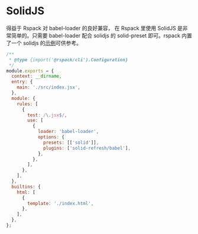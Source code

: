 # SolidJS

得益于 Rspack 对 babel-loader 的良好兼容， 在 Rspack 里使用 SolidJS 是非常简单的。只需要 babel-loader 配合 solidjs 的 solid-preset 即可。rspack 内置了一个 solidjs 的[示例](https://github.com/modern-js-dev/rspack/tree/main/examples/solid)可供参考。

```js title="rspack.config.js"
/**
 * @type {import('@rspack/cli').Configuration}
 */
module.exports = {
  context: __dirname,
  entry: {
    main: './src/index.jsx',
  },
  module: {
    rules: [
      {
        test: /\.jsx$/,
        use: [
          {
            loader: 'babel-loader',
            options: {
              presets: [['solid']],
              plugins: ['solid-refresh/babel'],
            },
          },
        ],
      },
    ],
  },
  builtins: {
    html: [
      {
        template: './index.html',
      },
    ],
  },
};
```
